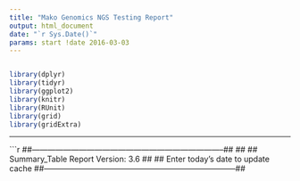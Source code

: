 ```yaml
---
title: "Mako Genomics NGS Testing Report"
output: html_document
date: "`r Sys.Date()`"
params: start !date 2016-03-03
---
```

```r

```

```r
library(dplyr)
library(tidyr)
library(ggplot2)
library(knitr)
library(RUnit)
library(grid)
library(gridExtra)
```

***  

```r
##--------------------------------------------------------------------------##
##
## Summary_Table Report Version: 3.6
##
## Enter today's date to update cache
##--------------------------------------------------------------------------##

